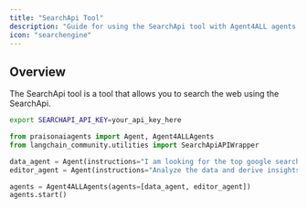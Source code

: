 ```yaml
---
title: "SearchApi Tool"
description: "Guide for using the SearchApi tool with Agent4ALL agents."
icon: "searchengine"
---
```


## Overview

The SearchApi tool is a tool that allows you to search the web using the SearchApi.

```bash
export SEARCHAPI_API_KEY=your_api_key_here
```

```python
from praisonaiagents import Agent, Agent4ALLAgents
from langchain_community.utilities import SearchApiAPIWrapper

data_agent = Agent(instructions="I am looking for the top google searches of 2025", tools=[SearchApiAPIWrapper])
editor_agent = Agent(instructions="Analyze the data and derive insights")

agents = Agent4ALLAgents(agents=[data_agent, editor_agent])
agents.start()
```